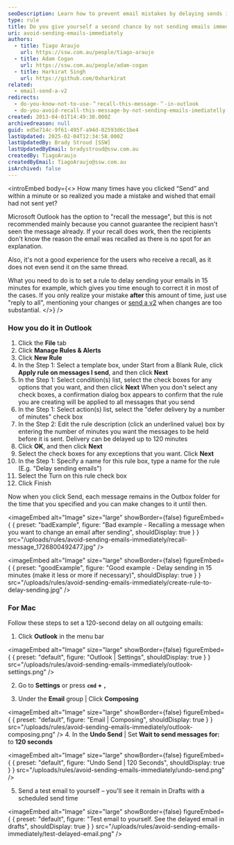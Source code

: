 ```yaml
---
seoDescription: Learn how to prevent email mistakes by delaying sends in Outlook for 15 minutes.
type: rule
title: Do you give yourself a second chance by not sending emails immediately?
uri: avoid-sending-emails-immediately
authors:
  - title: Tiago Araujo
    url: https://ssw.com.au/people/tiago-araujo
  - title: Adam Cogan
    url: https://ssw.com.au/people/adam-cogan
  - title: Harkirat Singh
    url: https://github.com/0xharkirat
related:
  - email-send-a-v2
redirects:
  - do-you-know-not-to-use-＂recall-this-message-＂-in-outlook
  - do-you-avoid-recall-this-message-by-not-sending-emails-imediatelly
created: 2013-04-01T14:49:30.000Z
archivedreason: null
guid: ed5e714c-9f61-495f-a94d-02593d6c1be4
lastUpdated: 2025-02-04T12:34:58.000Z
lastUpdatedBy: Brady Stroud [SSW]
lastUpdatedByEmail: bradystroud@ssw.com.au
createdBy: TiagoAraujo
createdByEmail: TiagoAraujo@ssw.com.au
isArchived: false
---
```


<introEmbed
  body={<>
How many times have you clicked “Send” and within a minute or so realized you made a mistake and wished that email had not sent yet?

Microsoft Outlook has the option to "recall the message", but this is not recommended mainly because you cannot guarantee the recipient hasn't seen the message already. If your recall does work, then the recipients don't know the reason the email was recalled as there is no spot for an explanation.

Also, it's not a good experience for the users who receive a recall, as it does not even send it on the same thread.

What you need to do is to set a rule to delay sending your emails in 15 minutes for example, which gives you time enough to correct it in most of the cases. If you only realize your mistake **after** this amount of time, just use "reply to all", mentioning your changes or [send a v2](/email-send-a-v2) when changes are too substantial.
  </>}
/>
### How you do it in Outlook

1. Click the **File** tab
2. Click **Manage Rules & Alerts**
3. Click **New Rule**
4. In the Step 1: Select a template box, under Start from a Blank Rule, click  **Apply rule on messages I send**, and then click **Next**
5. In the Step 1: Select condition(s) list, select the check boxes for any options that you want, and then click **Next**
    When you don't select any check boxes, a confirmation dialog box appears to confirm that the rule you are creating will be applied to all messages that you send
6. In the Step 1: Select action(s) list, select the "defer delivery by a number of minutes" check box
7. In the Step 2: Edit the rule description (click an underlined value) box by entering the number of minutes you want the messages to be held before it is sent. Delivery can be delayed up to 120 minutes
8. Click **OK**, and then click **Next**
9. Select the check boxes for any exceptions that you want. Click **Next**
10. In the Step 1: Specify a name for this rule box, type a name for the rule (E.g. "Delay sending emails")
11. Select the Turn on this rule check box
12. Click Finish

Now when you click Send, each message remains in the Outbox folder for the time that you specified and you can make changes to it until then.

<imageEmbed
  alt="Image"
  size="large"
  showBorder={false}
  figureEmbed={ {
    preset: "badExample",
    figure: "Bad example - Recalling a message when you want to change an email after sending",
    shouldDisplay: true
  } }
  src="/uploads/rules/avoid-sending-emails-immediately/recall-message_1726800492477.jpg"
/>

<imageEmbed
  alt="Image"
  size="large"
  showBorder={false}
  figureEmbed={ {
    preset: "goodExample",
    figure: "Good example - Delay sending in 15 minutes (make it less or more if necessary)",
    shouldDisplay: true
  } }
  src="/uploads/rules/avoid-sending-emails-immediately/create-rule-to-delay-sending.jpg"
/>

### For Mac

Follow these steps to set a 120-second delay on all outgoing emails:

1. Click **Outlook** in the menu bar

   
<imageEmbed
  alt="Image"
  size="large"
  showBorder={false}
  figureEmbed={ {
    preset: "default",
    figure: "Outlook | Settings",
    shouldDisplay: true
  } }
  src="/uploads/rules/avoid-sending-emails-immediately/outlook-settings.png"
/>

2. Go to **Settings** or press **`cmd` + `,`**

3. Under the **Email** group | Click **Composing**

   
<imageEmbed
  alt="Image"
  size="large"
  showBorder={false}
  figureEmbed={ {
    preset: "default",
    figure: "Email | Composing",
    shouldDisplay: true
  } }
  src="/uploads/rules/avoid-sending-emails-immediately/outlook-composing.png"
/>
4. In the **Undo Send** | Set **Wait to send messages for:** to **120 seconds**

   
<imageEmbed
  alt="Image"
  size="large"
  showBorder={false}
  figureEmbed={ {
    preset: "default",
    figure: "Undo Send | 120 Seconds",
    shouldDisplay: true
  } }
  src="/uploads/rules/avoid-sending-emails-immediately/undo-send.png"
/>

5. Send a test email to yourself – you'll see it remain in Drafts with a scheduled send time

   
<imageEmbed
  alt="Image"
  size="large"
  showBorder={false}
  figureEmbed={ {
    preset: "default",
    figure: "Test email to yourself. See the delayed email in drafts",
    shouldDisplay: true
  } }
  src="/uploads/rules/avoid-sending-emails-immediately/test-delayed-email.png"
/>
